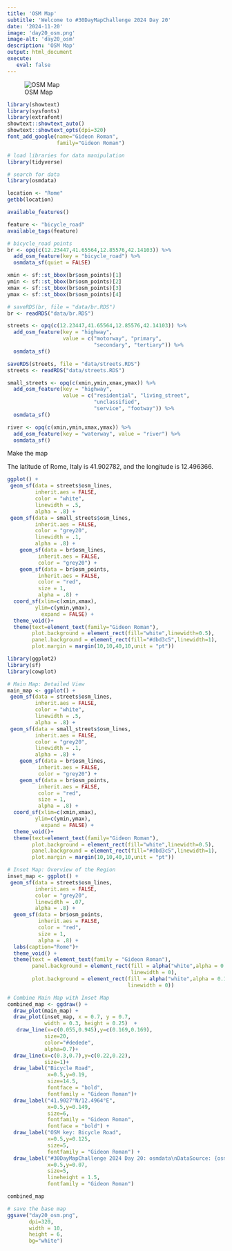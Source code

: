 ```yaml
---
title: 'OSM Map'
subtitle: 'Welcome to #30DayMapChallenge 2024 Day 20'
date: '2024-11-20'
image: 'day20_osm.png'
image-alt: 'day20_osm'
description: 'OSM Map'
output: html_document
execute: 
   eval: false
---
```


![OSM Map](day20_osm.png)


```r
library(showtext)
library(sysfonts)
library(extrafont)
showtext::showtext_auto()
showtext::showtext_opts(dpi=320)
font_add_google(name="Gideon Roman",
                family="Gideon Roman")
```


```r
# load libraries for data manipulation
library(tidyverse)

# search for data
library(osmdata)
```


```r
location <- "Rome"
getbb(location)
```
```r
available_features()
```


```r
feature <- "bicycle_road"
available_tags(feature)
```


```r
# bicycle_road points
br <- opq(c(12.23447,41.65564,12.85576,42.14103)) %>% 
  add_osm_feature(key = "bicycle_road") %>%
  osmdata_sf(quiet = FALSE)
```

```r
xmin <- sf::st_bbox(br$osm_points)[1]
ymin <- sf::st_bbox(br$osm_points)[2]
xmax <- sf::st_bbox(br$osm_points)[3]
ymax <- sf::st_bbox(br$osm_points)[4]
```

```r
# saveRDS(br, file = "data/br.RDS")
br <- readRDS("data/br.RDS")
```


```r
streets <- opq(c(12.23447,41.65564,12.85576,42.14103)) %>% 
  add_osm_feature(key = "highway", 
                  value = c("motorway", "primary", 
                            "secondary", "tertiary")) %>%
  osmdata_sf()
```


```r
saveRDS(streets, file = "data/streets.RDS")
streets <- readRDS("data/streets.RDS")
```


```r
small_streets <- opq(c(xmin,ymin,xmax,ymax)) %>% 
  add_osm_feature(key = "highway", 
                  value = c("residential", "living_street",
                            "unclassified",
                            "service", "footway")) %>%
  osmdata_sf()
```



```r
river <- opq(c(xmin,ymin,xmax,ymax)) %>%
  add_osm_feature(key = "waterway", value = "river") %>%
  osmdata_sf()
```



Make the map

The latitude of Rome, Italy is 41.902782, and the longitude is 12.496366.

```r
ggplot() +
 geom_sf(data = streets$osm_lines,
         inherit.aes = FALSE,
         color = "white",
         linewidth = .5,
         alpha = .8) +
 geom_sf(data = small_streets$osm_lines,
         inherit.aes = FALSE,
         color = "grey20",
         linewidth = .1,
         alpha = .8) +
    geom_sf(data = br$osm_lines,
          inherit.aes = FALSE,
          color = "grey20") +
    geom_sf(data = br$osm_points,
          inherit.aes = FALSE,
          color = "red",
          size = 1,
          alpha = .8) +
  coord_sf(xlim=c(xmin,xmax),
         ylim=c(ymin,ymax),
           expand = FALSE) +
  theme_void()+
  theme(text=element_text(family="Gideon Roman"),
        plot.background = element_rect(fill="white",linewidth=0.5),
        panel.background = element_rect(fill="#dbd3c5",linewidth=1),
        plot.margin = margin(10,10,40,10,unit = "pt"))
```

```r
library(ggplot2)
library(sf)
library(cowplot)

# Main Map: Detailed View
main_map <- ggplot() +
 geom_sf(data = streets$osm_lines,
         inherit.aes = FALSE,
         color = "white",
         linewidth = .5,
         alpha = .8) +
 geom_sf(data = small_streets$osm_lines,
         inherit.aes = FALSE,
         color = "grey20",
         linewidth = .1,
         alpha = .8) +
    geom_sf(data = br$osm_lines,
          inherit.aes = FALSE,
          color = "grey20") +
    geom_sf(data = br$osm_points,
          inherit.aes = FALSE,
          color = "red",
          size = 1,
          alpha = .8) +
  coord_sf(xlim=c(xmin,xmax),
         ylim=c(ymin,ymax),
           expand = FALSE) +
  theme_void()+
  theme(text=element_text(family="Gideon Roman"),
        plot.background = element_rect(fill="white",linewidth=0.5),
        panel.background = element_rect(fill="#dbd3c5",linewidth=1),
        plot.margin = margin(10,10,40,10,unit = "pt"))

# Inset Map: Overview of the Region
inset_map <- ggplot() +
 geom_sf(data = streets$osm_lines,
         inherit.aes = FALSE,
         color = "grey20",
         linewidth = .07,
         alpha = .8) +
  geom_sf(data = br$osm_points,
          inherit.aes = FALSE,
          color = "red",
          size = 1,
          alpha = .8) +
  labs(caption="Rome")+
  theme_void() +
  theme(text = element_text(family = "Gideon Roman"),
        panel.background = element_rect(fill = alpha("white",alpha = 0.1),
                                        linewidth = 0),
        plot.background = element_rect(fill = alpha("white",alpha = 0.1),
                                       linewidth = 0))

# Combine Main Map with Inset Map
combined_map <- ggdraw() +
  draw_plot(main_map) +
  draw_plot(inset_map, x = 0.7, y = 0.7, 
            width = 0.3, height = 0.25)  +
   draw_line(x=c(0.055,0.945),y=c(0.169,0.169),
            size=20,
            color="#dedede",
            alpha=0.7)+
  draw_line(x=c(0.3,0.7),y=c(0.22,0.22),
            size=1)+
  draw_label("Bicycle Road",
             x=0.5,y=0.19,
             size=14.5,
             fontface = "bold",
             fontfamily = "Gideon Roman")+
  draw_label("41.9027°N/12.4964°E",
             x=0.5,y=0.149,
             size=6,
             fontfamily = "Gideon Roman",
             fontface = "bold") +
  draw_label("OSM key: Bicycle Road",
             x=0.5,y=0.125,
             size=5,
             fontfamily = "Gideon Roman") +
  draw_label("#30DayMapChallenge 2024 Day 20: osmdata\nDataSource: {osmdata}: Rome, Italy | Map: Federica Gazzelloni (@fgazzelloni)",
             x=0.5,y=0.07,
             size=5,
             lineheight = 1.5,
             fontfamily = "Gideon Roman")

combined_map
```



```r
# save the base map
ggsave("day20_osm.png", 
       dpi=320,
       width = 10, 
       height = 6,
       bg="white")
```


